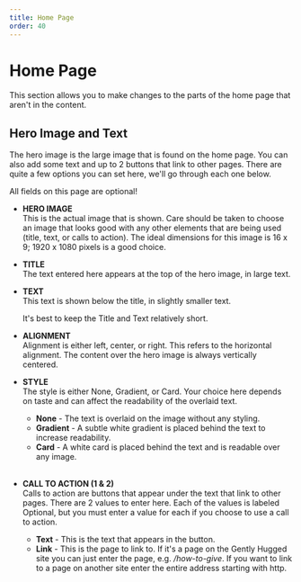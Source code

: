 ```yaml
---
title: Home Page
order: 40
---
```

# Home Page

This section allows you to make changes to the parts of the home page that aren't in the content.

## Hero Image and Text

The hero image is the large image that is found on the home page. You can also add some text and up to 2 buttons that link to other pages. There are quite a few options you can set here, we'll go through each one below.

<Aside>
    All fields on this page are optional!
</Aside>

* **HERO IMAGE**\
    This is the actual image that is shown. Care should be taken to choose an image that looks good with any other elements that are being used (title, text, or calls to action). The ideal dimensions for this image is 16 x 9; 1920 x 1080 pixels is a good choice. 

* **TITLE**\
    The text entered here appears at the top of the hero image, in large text.

* **TEXT**\
    This text is shown below the title, in slightly smaller text.

    <Aside>
        It's best to keep the Title and Text relatively short.
    </Aside>

* **ALIGNMENT**\
    Alignment is either left, center, or right. This refers to the horizontal alignment. The content over the hero image is always vertically centered.

* **STYLE**\
    The style is either None, Gradient, or Card. Your choice here depends on taste and can affect the readability of the overlaid text.

    * **None** - The text is overlaid on the image without any styling.
    * **Gradient** - A subtle white gradient is placed behind the text to increase readability.
    * **Card** - A white card is placed behind the text and is readable over any image.
    <br />

* **CALL TO ACTION (1 & 2)**\
    Calls to action are buttons that appear under the text that link to other pages. There are 2 values to enter here. Each of the values is labeled Optional, but you must enter a value for each if you choose to use a call to action. 

    * **Text** - This is the text that appears in the button.
    * **Link** - This is the page to link to. If it's a page on the Gently Hugged site you can just enter the page, e.g. _/how-to-give_. If you want to link to a page on another site enter the entire address starting with http.
    <br />
